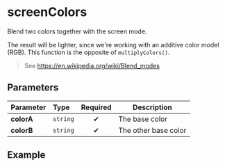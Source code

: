 
# screenColors

Blend two colors together with the screen mode.

The result will be lighter, since we're working with an additive color model (RGB).
This function is the opposite of `multiplyColors()`.

> See https://en.wikipedia.org/wiki/Blend_modes

## Parameters

| Parameter  | Type     | Required | Description          |
| :--------- | :------- | :------: | -------------------- |
| **colorA** | `string` |    ✔     | The base color       |
| **colorB** | `string` |    ✔     | The other base color |

## Example

<Example colorA="#ff0000" colorB="#00ff00" />
